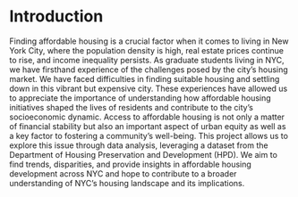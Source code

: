 # Introduction

Finding affordable housing is a crucial factor when it comes to living in New York City, where the population density is high, real estate prices continue to rise, and income inequality persists. As graduate students living in NYC, we have firsthand experience of the challenges posed by the city’s housing market. We have faced difficulties in finding suitable housing and settling down in this vibrant but expensive city. These experiences have allowed us to appreciate the importance of understanding how affordable housing initiatives shaped the lives of residents and contribute to the city’s socioeconomic dynamic. Access to affordable housing is not only a matter of financial stability but also an important aspect of urban equity as well as a key factor to fostering a community’s well-being. This project allows us to explore this issue through data analysis, leveraging a dataset from the Department of Housing Preservation and Development (HPD). We aim to find trends, disparities, and provide insights in affordable housing development across NYC and hope to contribute to a broader understanding of NYC’s housing landscape and its implications.
